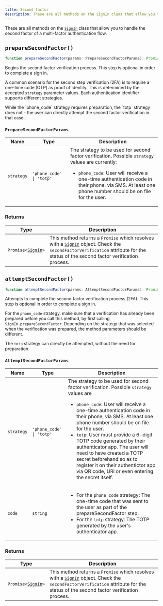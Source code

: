 ```yaml
---
title: Second factor
description: These are all methods on the SignIn class that allow you to handle the second factor of a multi-factor authentication flow.
---
```


These are all methods on the [`SignIn`][signin-ref] class that allow you to handle the second factor of a multi-factor authentication flow.

## `prepareSecondFactor()`

```typescript
function prepareSecondFactor(params: PrepareSecondFactorParams): Promise<SignIn>;
```

Begins the second factor verification process. This step is optional in order to complete a sign in.

A common scenario for the second step verification (2FA) is to require a one-time code (OTP) as proof of identity. This is determined by the accepted `strategy` parameter values. Each authentication identifier supports different strategies.

<Callout type="info">
  While the `phone_code` strategy requires preparation, the `totp` strategy does not - the user can directly attempt the second factor verification in that case.
</Callout>

### `PrepareSecondFactorParams`

| Name | Type | Description |
| --- | --- | --- |
| `strategy` | `'phone_code' \| 'totp'` | The strategy to be used for second factor verification. Possible `strategy` values are currently:<br /><ul><li>`phone_code`: User will receive a one-time authentication code in their phone, via SMS. At least one phone number should be on file for the user.</li></ul> |

### Returns

| Type | Description |
| --- | --- |
| <code>Promise\<[SignIn][signin-ref]\></code> | This method returns a `Promise` which resolves with a [`SignIn`][signin-ref] object. Check the `secondFactorVerification` attribute for the status of the second factor verification process. |

## `attemptSecondFactor()`

```typescript
function attemptSecondFactor(params: AttemptSecondFactorParams): Promise<SignIn>;
```

Attempts to complete the second factor verification process (2FA). This step is optional in order to complete a sign in.

For the `phone_code` strategy, make sure that a verification has already been prepared before you call this method, by first calling `SignIn.prepareSecondFactor`. Depending on the strategy that was selected when the verification was prepared, the method parameters should be different.

The `totp` strategy can directly be attempted, without the need for preparation.

### `AttemptSecondFactorParams`

| Name | Type | Description |
| --- | --- | --- |
| `strategy` | `'phone_code' \| 'totp'` | The strategy to be used for second factor verification. Possible `strategy` values are <ul><li>`phone_code`: User will receive a one-time authentication code in their phone, via SMS. At least one phone number should be on file for the user.</li><li>`totp`: User must provide a 6-digit TOTP code generated by their authenticator app. The user will need to have created a TOTP secret beforehand so as to register it on their authentictor app via QR code, URI or even entering the secret itself.</li></ul> |
| `code` | `string` | <ul><li>For the `phone_code` strategy: The one-time code that was sent to the user as part of the prepareSecondFactor step.</li><li>For the `totp` strategy: The TOTP generated by the user's authenticator app.</li></ul> |

### Returns

| Type | Description |
| --- | --- |
| <code>Promise\<[SignIn][signin-ref]\></code> | This method returns a `Promise` which resolves with a [`SignIn`][signin-ref] object. Check the `secondFactorVerification` attribute for the status of the second factor verification process. |

[signin-ref]: /docs/references/javascript/sign-in/sign-in